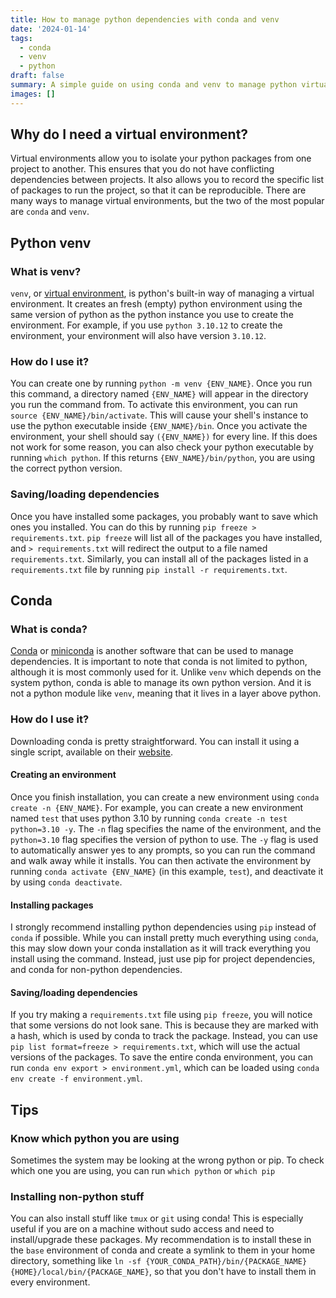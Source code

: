 ```yaml
---
title: How to manage python dependencies with conda and venv
date: '2024-01-14'
tags: 
  - conda
  - venv
  - python
draft: false
summary: A simple guide on using conda and venv to manage python virtual environments.
images: []
---
```


## Why do I need a virtual environment?
Virtual environments allow you to isolate your python packages from one project to another.
This ensures that you do not have conflicting dependencies between projects.
It also allows you to record the specific list of packages to run the project, so that it can be reproducible. 
There are many ways to manage virtual environments, but the two of the most popular are `conda` and `venv`.

## Python venv

### What is venv?
`venv`, or [virtual environment](https://docs.python.org/3/library/venv.html), is python's built-in way of managing a virtual environment.
It creates an fresh (empty) python environment using the same version of python as the python instance you use to create the environment.
For example, if you use `python 3.10.12` to create the environment, your environment will also have version `3.10.12`.

### How do I use it?
You can create one by running `python -m venv {ENV_NAME}`.
Once you run this command, a directory named `{ENV_NAME}` will appear in the directory you run the command from.
To activate this environment, you can run `source {ENV_NAME}/bin/activate`.
This will cause your shell's instance to use the python executable inside `{ENV_NAME}/bin`.
Once you activate the environment, your shell should say `({ENV_NAME})` for every line.
If this does not work for some reason, you can also check your python executable by running `which python`.
If this returns `{ENV_NAME}/bin/python`, you are using the correct python version.

### Saving/loading dependencies
Once you have installed some packages, you probably want to save which ones you installed.
You can do this by running `pip freeze > requirements.txt`.
`pip freeze` will list all of the packages you have installed, and `> requirements.txt` will redirect the output to a file named `requirements.txt`.
Similarly, you can install all of the packages listed in a `requirements.txt` file by running `pip install -r requirements.txt`.

## Conda

### What is conda?
[Conda](https://conda.io/projects/conda/en/latest/index.html) or [miniconda](https://conda.io/miniconda.html) is another software that can be used to manage dependencies.
It is important to note that conda is not limited to python, although it is most commonly used for it.
Unlike `venv` which depends on the system python, conda is able to manage its own python version.
And it is not a python module like `venv`, meaning that it lives in a layer above python.

### How do I use it?
Downloading conda is pretty straightforward.
You can install it using a single script, available on their [website](https://conda.io/projects/conda/en/latest/index.html).

#### Creating an environment
Once you finish installation, you can create a new environment using `conda create -n {ENV_NAME}`.
For example, you can create a new environment named `test` that uses python 3.10 by running `conda create -n test python=3.10 -y`.
The `-n` flag specifies the name of the environment, and the `python=3.10` flag specifies the version of python to use.
The `-y` flag is used to automatically answer yes to any prompts, so you can run the command and walk away while it installs.
You can then activate the environment by running `conda activate {ENV_NAME}` (in this example, `test`), and deactivate it by using `conda deactivate`. 

#### Installing packages
I strongly recommend installing python dependencies using `pip` instead of `conda` if possible.
While you can install pretty much everything using `conda`, this may slow down your conda installation as it will track everything you install using the command.
Instead, just use pip for project dependencies, and conda for non-python dependencies.

#### Saving/loading dependencies
If you try making a `requirements.txt` file using `pip freeze`, you will notice that some versions do not look sane.
This is because they are marked with a hash, which is used by conda to track the package.
Instead, you can use `pip list format=freeze > requirements.txt`, which will use the actual versions of the packages.
To save the entire conda environment, you can run `conda env export > environment.yml`, which can be loaded using `conda env create -f environment.yml`.

## Tips

### Know which python you are using
Sometimes the system may be looking at the wrong python or pip. To check which one you are using, you can run `which python` or `which pip`

### Installing non-python stuff
You can also install stuff like `tmux` or `git` using conda! This is especially useful if you are on a machine without sudo access and need to install/upgrade these packages. My recommendation is to install these in the `base` environment of conda and create a symlink to them in your home directory, something like `ln -sf {YOUR_CONDA_PATH}/bin/{PACKAGE_NAME} {HOME}/local/bin/{PACKAGE_NAME}`, so that you don't have to install them in every environment.
